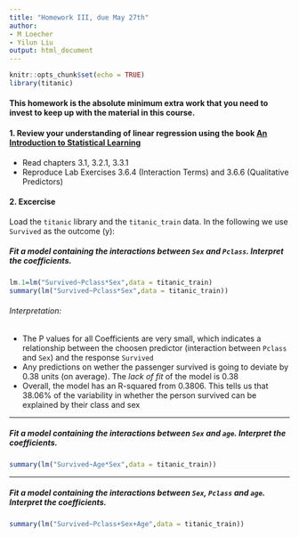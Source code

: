 ```yaml
---
title: "Homework III, due May 27th"
author: 
- M Loecher
- Yilun Liu
output: html_document
---
```


```r
knitr::opts_chunk$set(echo = TRUE)
library(titanic)
```

#### This homework is the absolute minimum extra work that you need to invest to keep up with the material in this course.

#### 1. Review your understanding of **linear regression** using the book [An Introduction to Statistical Learning](http://faculty.marshall.usc.edu/gareth-james/ISL/)
  * Read chapters 3.1, 3.2.1, 3.3.1 
  * Reproduce Lab Exercises 3.6.4 (Interaction Terms) and 3.6.6 (Qualitative Predictors)


#### 2. Excercise 
Load the `titanic` library and the `titanic_train` data. In the following we use `Survived` as the outcome (y):

##### Fit a model containing the interactions between `Sex` and `Pclass`. Interpret the coefficients.
```r
lm.1=lm("Survived~Pclass*Sex",data = titanic_train)
summary(lm("Survived~Pclass*Sex",data = titanic_train))
```

###### Interpretation: 
   - The P values for all Coefficients are very small, which indicates a relationship between the choosen predictor (interaction between `Pclass` and `Sex`)  and the response `Survived`  
   - Any predictions on wether the passenger survived is going to deviate by 0.38 units (on average). The _lack of fit_ of the model is 0.38
   - Overall, the model has an R-squared from 0.3806. This tells us that 38.06% of the variability in whether the person survived can be explained by their class and sex

*** 
##### Fit a model containing the interactions between `Sex` and `age`. Interpret the coefficients.
```r
summary(lm("Survived~Age*Sex",data = titanic_train))
```

***
##### Fit a model containing the interactions between `Sex`, `Pclass` and `age`. Interpret the coefficients.
```r
summary(lm("Survived~Pclass+Sex+Age",data = titanic_train))
```
   
